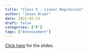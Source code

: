 ```yaml
---
title: "Class 5 - Linear Regression"
author: "Jason Bryer"
date: 2021-02-23
draft: false
categories: ["R"]
tags: ["Annoucement"]
---
```


[Click here](/slides/2021-03-02-Linear_Regression.html) for the slides.

<!-- iframe width="560" height="315" src="https://www.youtube.com/embed/zmXXzp_JbMc" frameborder="0" allow="accelerometer; autoplay; clipboard-write; encrypted-media; gyroscope; picture-in-picture" allowfullscreen></iframe -->
